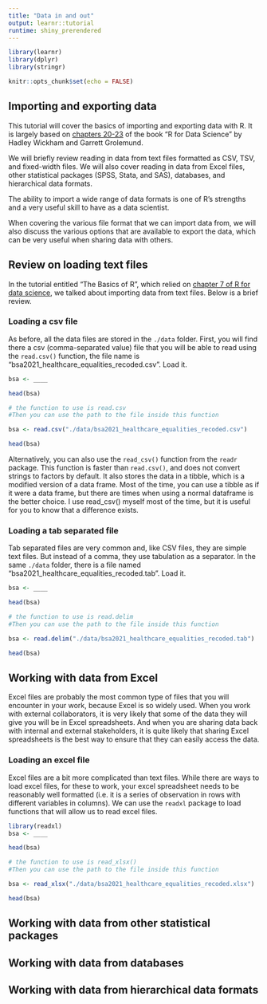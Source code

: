 ```yaml
---
title: "Data in and out"
output: learnr::tutorial
runtime: shiny_prerendered
---
```


```r
library(learnr)
library(dplyr)
library(stringr)

knitr::opts_chunk$set(echo = FALSE)
```

## Importing and exporting data

This tutorial will cover the basics of importing and exporting data with R. It is largely based on [chapters 20-23](https://r4ds.hadley.nz/import) of the book "R for Data Science" by Hadley Wickham and Garrett Grolemund.

We will briefly review reading in data from text files formatted as CSV, TSV, and fixed-width files. We will also cover reading in data from Excel files, other statistical packages (SPSS, Stata, and SAS), databases, and hierarchical data formats.

The ability to import a wide range of data formats is one of R's strengths and a very useful skill to have as a data scientist. 

When covering the various file format that we can import data from, we will also discuss the various options that are available to export the data, which can be very useful when sharing data with others.

## Review on loading text files

In the tutorial entitled "The Basics of R", which relied on [chapter 7 of R for data science](https://r4ds.hadley.nz/data-import), we talked about importing data from text files. Below is a brief review.


### Loading a csv file

As before, all the data files are stored in the `./data` folder. 
First, you will find there a csv (comma-separated value) file that you will be able to read using the `read.csv()` function, the file name is "bsa2021_healthcare_equalities_recoded.csv". Load it.


```r

bsa <- ____

head(bsa)
```

```r
# the function to use is read.csv
#Then you can use the path to the file inside this function

```

```r

bsa <- read.csv("./data/bsa2021_healthcare_equalities_recoded.csv")

head(bsa)

```

Alternatively, you can also use the `read_csv()` function from the `readr` package. This function is faster than `read.csv()`, and does not convert strings to factors by default. It also stores the data in a tibble, which is a modified version of a data frame. Most of the time, you can use a tibble as if it were a data frame, but there are times when using a normal dataframe is the better choice. I use read_csv() myself most of the time, but it is useful for you to know that a difference exists.

### Loading a tab separated file

Tab separated files are very common and, like CSV files, they are simple text files. But instead of a comma, they use tabulation as a separator.
In the same `./data` folder, there is a file named "bsa2021_healthcare_equalities_recoded.tab". Load it.

```r

bsa <- ____

head(bsa)
```

```r
# the function to use is read.delim
#Then you can use the path to the file inside this function

```

```r

bsa <- read.delim("./data/bsa2021_healthcare_equalities_recoded.tab")

head(bsa)

```


## Working with data from Excel

Excel files are probably the most common type of files that you will encounter in your work, because Excel is so widely used. When you work with external collaborators, it is very likely that some of the data they will give you will be in Excel spreadsheets. And when you are sharing data back with internal and external stakeholders, it is quite likely that sharing Excel spreadsheets is the best way to ensure that they can easily access the data.

### Loading an excel file

Excel files are a bit more complicated than text files. While there are ways to load excel files, for these to work, your excel spreadsheet needs to be reasonably well formatted (i.e. it is a series of observation in rows with different variables in columns).
We can use the `readxl` package to load functions that will allow us to read excel files.

```r
library(readxl)
bsa <- ____

head(bsa)
```

```r
# the function to use is read_xlsx()
#Then you can use the path to the file inside this function

```

```r

bsa <- read_xlsx("./data/bsa2021_healthcare_equalities_recoded.xlsx")

head(bsa)

```


## Working with data from other statistical packages

## Working with data from databases

## Working with data from hierarchical data formats

